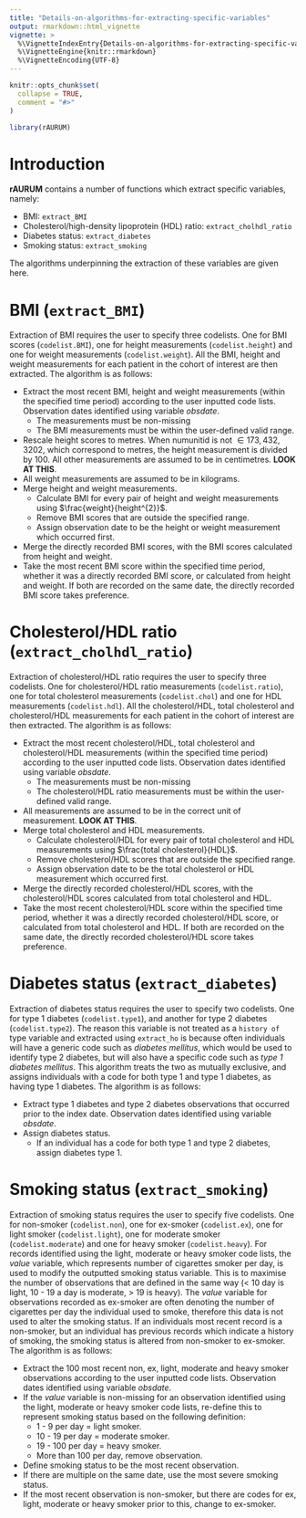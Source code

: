 ```yaml
---
title: "Details-on-algorithms-for-extracting-specific-variables"
output: rmarkdown::html_vignette
vignette: >
  %\VignetteIndexEntry{Details-on-algorithms-for-extracting-specific-variables}
  %\VignetteEngine{knitr::rmarkdown}
  %\VignetteEncoding{UTF-8}
---
```


```r
knitr::opts_chunk$set(
  collapse = TRUE,
  comment = "#>"
)
```

```r
library(rAURUM)
```

# Introduction

**rAURUM** contains a number of functions which extract specific variables, namely:

* BMI: `extract_BMI`
* Cholesterol/high-density lipoprotein (HDL) ratio: `extract_cholhdl_ratio`
* Diabetes status: `extract_diabetes`
* Smoking status: `extract_smoking`

The algorithms underpinning the extraction of these variables are given here.

# BMI (`extract_BMI`)

Extraction of BMI requires the user to specify three codelists. One for BMI scores (`codelist.BMI`), one for height measurements (`codelist.height`) and one for weight measurements (`codelist.weight`). All the BMI, height and weight measurements for each patient in the cohort of interest are then extracted. The algorithm is as follows:

* Extract the most recent BMI, height and weight measurements (within the specified time period) according to the user inputted code lists. Observation dates identified using variable *obsdate*.
  + The measurements must be non-missing
  + The BMI measurements must be within the user-defined valid range.
* Rescale height scores to metres. When numunitid is not $\in{173, 432, 3202}$, which correspond to metres, the height measurement is divided by 100. All other measurements are assumed to be in centimetres. **LOOK AT THIS**.
* All weight measurements are assumed to be in kilograms.
* Merge height and weight measurements.
  + Calculate BMI for every pair of height and weight measurements using $\frac{weight}{height^{2}}$.
  + Remove BMI scores that are outside the specified range.
  + Assign observation date to be the height or weight measurement which occurred first.
* Merge the directly recorded BMI scores, with the BMI scores calculated from height and weight.
* Take the most recent BMI score within the specified time period, whether it was a directly recorded BMI score, or calculated from height and weight. If both are recorded on the same date, the directly recorded BMI score takes preference. 

# Cholesterol/HDL ratio (`extract_cholhdl_ratio`)

Extraction of cholesterol/HDL ratio requires the user to specify three codelists. One for cholesterol/HDL ratio measurements (`codelist.ratio`), one for total cholesterol measurements (`codelist.chol`) and one for HDL measurements (`codelist.hdl`). All the cholesterol/HDL, total cholesterol and cholesterol/HDL measurements for each patient in the cohort of interest are then extracted. The algorithm is as follows:

* Extract the most recent cholesterol/HDL, total cholesterol and cholesterol/HDL measurements (within the specified time period) according to the user inputted code lists. Observation dates identified using variable *obsdate*.
  + The measurements must be non-missing
  + The cholesterol/HDL ratio measurements must be within the user-defined valid range.
* All measurements are assumed to be in the correct unit of measurement. **LOOK AT THIS**.
* Merge total cholesterol and HDL measurements.
  + Calculate cholesterol/HDL for every pair of total cholesterol and HDL measurements using $\frac{total cholesterol}{HDL}$.
  + Remove cholesterol/HDL scores that are outside the specified range.
  + Assign observation date to be the total cholesterol or HDL measurement which occurred first.
* Merge the directly recorded cholesterol/HDL scores, with the cholesterol/HDL scores calculated from total cholesterol and HDL.
* Take the most recent cholesterol/HDL score within the specified time period, whether it was a directly recorded cholesterol/HDL score, or calculated from total cholesterol and HDL. If both are recorded on the same date, the directly recorded cholesterol/HDL score takes preference.

# Diabetes status (`extract_diabetes`)

Extraction of diabetes status requires the user to specify two codelists. One for type 1 diabetes (`codelist.type1`), and another for type 2 diabetes (`codelist.type2`). The reason this variable is not treated as a `history of` type variable and extracted using `extract_ho` is because often individuals will have a generic code such as *diabetes mellitus*, which would be used to identify type 2 diabetes, but will also have a specific code such as *type 1 diabetes mellitus*. This algorithm treats the two as mutually exclusive, and assigns individuals with a code for both type 1 and type 1 diabetes, as having type 1 diabetes. The algorithm is as follows:

* Extract type 1 diabetes and type 2 diabetes observations that occurred prior to the index date. Observation dates identified using variable *obsdate*.
* Assign diabetes status.
  + If an individual has a code for both type 1 and type 2 diabetes, assign diabetes type 1.

# Smoking status (`extract_smoking`)

Extraction of smoking status requires the user to specify five codelists. One for non-smoker (`codelist.non`), one for ex-smoker (`codelist.ex`), one for light smoker (`codelist.light`), one for moderate smoker (`codelist.moderate`) and one for heavy smoker (`codelist.heavy`). For records identified using the light, moderate or heavy smoker code lists, the *value* variable, which represents number of cigarettes smoker per day, is used to modify the outputted smoking status variable. This is to maximise the number of observations that are defined in the same way (< 10 day is light, 10 - 19 a day is moderate, > 19 is heavy). The *value* variable for observations recorded as ex-smoker are often denoting the number of cigarettes per day the individual used to smoke, therefore this data is not used to alter the smoking status. If an individuals most recent record is a non-smoker, but an individual has previous records which indicate a history of smoking, the smoking status is altered from non-smoker to ex-smoker. The algorithm is as follows:

* Extract the 100 most recent non, ex, light, moderate and heavy smoker observations according to the user inputted code lists. Observation dates identified using variable *obsdate*.
* If the *value* variable is non-missing for an observation identified using the light, moderate or heavy smoker code lists, re-define this to represent smoking status based on the following definition:
  + 1 - 9 per day = light smoker.
  + 10 - 19 per day = moderate smoker.
  + 19 - 100 per day = heavy smoker.
  + More than 100 per day, remove observation.
* Define smoking status to be the most recent observation.
* If there are multiple on the same date, use the most severe smoking status.
* If the most recent observation is non-smoker, but there are codes for ex, light, moderate or heavy smoker prior to this, change to ex-smoker.






